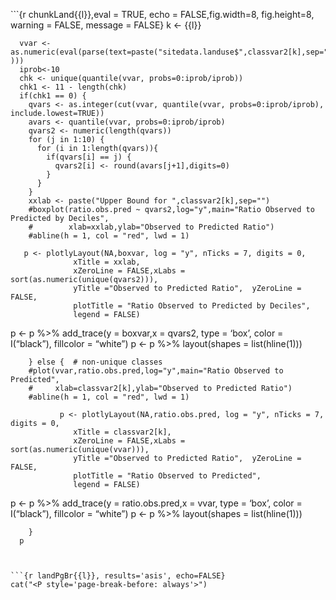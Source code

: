 ```{r chunkLand{{l}},eval = TRUE, echo = FALSE,fig.width=8, fig.height=8, warning = FALSE, message = FALSE}
k <- {{l}}

      vvar <- as.numeric(eval(parse(text=paste("sitedata.landuse$",classvar2[k],sep="") )))
      iprob<-10
      chk <- unique(quantile(vvar, probs=0:iprob/iprob))
      chk1 <- 11 - length(chk)
      if(chk1 == 0) {
        qvars <- as.integer(cut(vvar, quantile(vvar, probs=0:iprob/iprob), include.lowest=TRUE)) 
        avars <- quantile(vvar, probs=0:iprob/iprob)
        qvars2 <- numeric(length(qvars))
        for (j in 1:10) {
          for (i in 1:length(qvars)){
            if(qvars[i] == j) {
              qvars2[i] <- round(avars[j+1],digits=0)
            }
          }
        }
        xxlab <- paste("Upper Bound for ",classvar2[k],sep="")  
        #boxplot(ratio.obs.pred ~ qvars2,log="y",main="Ratio Observed to Predicted by Deciles",
        #        xlab=xxlab,ylab="Observed to Predicted Ratio")
        #abline(h = 1, col = "red", lwd = 1) 
      
       p <- plotlyLayout(NA,boxvar, log = "y", nTicks = 7, digits = 0,
                  xTitle = xxlab,  
                  xZeroLine = FALSE,xLabs = sort(as.numeric(unique(qvars2))),
                  yTitle ="Observed to Predicted Ratio",  yZeroLine = FALSE,
                  plotTitle = "Ratio Observed to Predicted by Deciles",
                  legend = FALSE)
  p <- p %>% add_trace(y = boxvar,x = qvars2, type = 'box', color = I("black"), 
                         fillcolor = "white")
 p <- p %>% layout(shapes = list(hline(1)))
  
        
        } else {  # non-unique classes
        #plot(vvar,ratio.obs.pred,log="y",main="Ratio Observed to Predicted",
        #     xlab=classvar2[k],ylab="Observed to Predicted Ratio")
        #abline(h = 1, col = "red", lwd = 1) 
        
               p <- plotlyLayout(NA,ratio.obs.pred, log = "y", nTicks = 7, digits = 0,
                  xTitle = classvar2[k],  
                  xZeroLine = FALSE,xLabs = sort(as.numeric(unique(vvar))),
                  yTitle ="Observed to Predicted Ratio",  yZeroLine = FALSE,
                  plotTitle = "Ratio Observed to Predicted",
                  legend = FALSE)
  p <- p %>% add_trace(y = ratio.obs.pred,x = vvar, type = 'box', color = I("black"), 
                         fillcolor = "white")
 p <- p %>% layout(shapes = list(hline(1)))
  
        }
      p
      

```

```{r landPgBr{{l}}, results='asis', echo=FALSE}
cat("<P style='page-break-before: always'>") 
```
